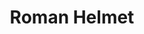---
title: "Roman Helmet"
meta_title: "Roman Helmet craft"
description: "Craft de Roman Helmet"
rank: "d"
draft: false
name: "Roman Helmet"
recipe_img: "https://wiki.pokexgames.com/images/d/d7/Roman_Helmet.png"
level: 32
craft_time: 3600
result: 1
value_npc: 1
ingredients:
  - name: "Bat Wing"
    quantity: 2
    item_img: "https://wiki.pokexgames.com/images/3/35/Bat_Wing.png"
    value_npc: 1
  - name: "Bottle of Poison"
    quantity: 168
    item_img: "https://wiki.pokexgames.com/images/b/b1/BottleOfPoison.png"
    value_npc: 1
  - name: "Iron Ore"
    quantity: 6
    item_img: "https://wiki.pokexgames.com/images/e/e7/Iron_ore.png"
    value_npc: 1
  - name: "Iron Bar"
    quantity: 1
    item_img: "https://wiki.pokexgames.com/images/6/6c/Iron_Bar.png"
    value_npc: 1
---